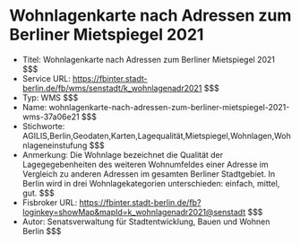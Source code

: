 # Wohnlagenkarte nach Adressen zum Berliner Mietspiegel 2021
- Titel: Wohnlagenkarte nach Adressen zum Berliner Mietspiegel 2021 $$$
- Service URL: https://fbinter.stadt-berlin.de/fb/wms/senstadt/k_wohnlagenadr2021 $$$
- Typ: WMS $$$
- Name: wohnlagenkarte-nach-adressen-zum-berliner-mietspiegel-2021-wms-37a06e21 $$$
- Stichworte: AGILIS,Berlin,Geodaten,Karten,Lagequalität,Mietspiegel,Wohnlagen,Wohnlageneinstufung $$$
- Anmerkung: Die Wohnlage bezeichnet die Qualität der Lagegegebenheiten des weiteren Wohnumfeldes einer Adresse im Vergleich zu anderen Adressen im gesamten Berliner Stadtgebiet.
In Berlin wird in drei Wohnlagekategorien unterschieden: einfach, mittel, gut. $$$
- Fisbroker URL: https://fbinter.stadt-berlin.de/fb?loginkey=showMap&mapId=k_wohnlagenadr2021@senstadt $$$
- Autor: Senatsverwaltung für Stadtentwicklung, Bauen und Wohnen Berlin $$$

